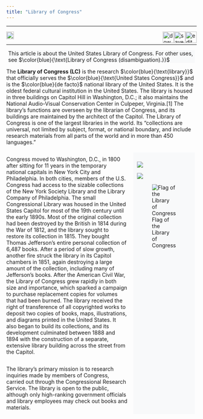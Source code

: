 ```yaml
---
title: "Library of Congress"
---
```

___________________
![language](img/1024px-OOjs_UI_icon_language-ltr.svg.png){width=20px}
![edit](img/Pencil_edit_icon.jpg){width=30px style="float: right;"}
![save](img/1200px-Five-pointed_star.svg.png){width=30px style="float: right;"}
![download](img/30px-OOjs_UI_icon_download.svg.png){width=30px style="float: right;"}

___________________
:::: {style="background-color:#F8F9FA; margin: 5px"}

This article is about the United States Library of Congress. For other uses, see $\color{blue}{\text{Library of Congress (disambiguation).}}$

:::: 

:::: {}
The **Library of Congress (LC)** is the research $\color{blue}{\text{library}}$ that officially serves the $\color{blue}{\text{United States Congress}}$ and is the $\color{blue}{de facto}$ national library of the United States. It is the oldest federal cultural institution in the United States. The library is housed in three buildings on Capitol Hill in Washington, D.C.; it also maintains the National Audio-Visual Conservation Center in Culpeper, Virginia.[1] The library's functions are overseen by the librarian of Congress, and its buildings are maintained by the architect of the Capitol. The Library of Congress is one of the largest libraries in the world. Its "collections are universal, not limited by subject, format, or national boundary, and include research materials from all parts of the world and in more than 450 languages."

:::: 

:::: {style="display: grid; grid-template-columns: 3fr 1fr; grid-column-gap: 10px;"}

:::: {style="display: grid; grid-column-start: 1"}

Congress moved to Washington, D.C., in 1800 after sitting for 11 years in the temporary national capitals in New York City and Philadelphia. In both cities, members of the U.S. Congress had access to the sizable collections of the New York Society Library and the Library Company of Philadelphia. The small Congressional Library was housed in the United States Capitol for most of the 19th century until the early 1890s. Most of the original collection had been destroyed by the British in 1814 during the War of 1812, and the library sought to restore its collection in 1815. They bought Thomas Jefferson's entire personal collection of 6,487 books. After a period of slow growth, another fire struck the library in its Capitol chambers in 1851, again destroying a large amount of the collection, including many of Jefferson's books. After the American Civil War, the Library of Congress grew rapidly in both size and importance, which sparked a campaign to purchase replacement copies for volumes that had been burned. The library received the right of transference of all copyrighted works to deposit two copies of books, maps, illustrations, and diagrams printed in the United States. It also began to build its collections, and its development culminated between 1888 and 1894 with the construction of a separate, extensive library building across the street from the Capitol.

The library's primary mission is to research inquiries made by members of Congress, carried out through the Congressional Research Service. The library is open to the public, although only high-ranking government officials and library employees may check out books and materials.

:::: 

:::: {style="display: grid; grid-column-start: 2"}
::::{style="background-color:#F8F9FA; margin: 5px; padding: 10px"}

![](img/360px-Logo_of_the_United_States_Library_of_Congress.svg.png)

![](img/150px-Seal_of_the_United_States_Library_of_Congress.svg.png)

![Flag of the Library of Congress](img/Flag_of_the_United_States_Library_of_Congress_2.svg.png)


:::: 
::::

::::